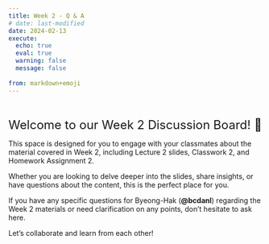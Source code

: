 ```yaml
---
title: Week 2 - Q & A
# date: last-modified
date: 2024-02-13
execute: 
  echo: true
  eval: true
  warning: false
  message: false
  
from: markdown+emoji
---
```


<br>

<font size = "5">Welcome to our Week 2 Discussion Board! 👋 </font>

This space is designed for you to engage with your classmates about the material covered in Week 2, including Lecture 2 slides, Classwork 2, and Homework Assignment 2. 

Whether you are looking to delve deeper into the slides, share insights, or have questions about the content, this is the perfect place for you.

If you have any specific questions for Byeong-Hak (**@bcdanl**) regarding the Week 2 materials or need clarification on any points, don't hesitate to ask here. 

Let's collaborate and learn from each other!


